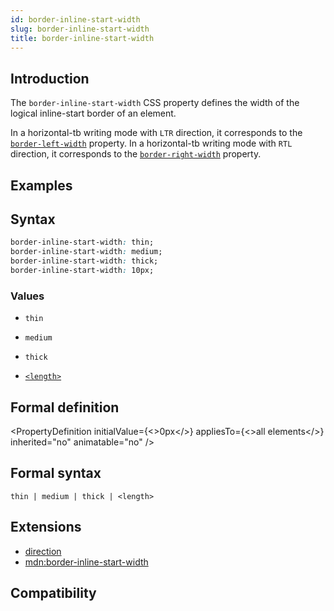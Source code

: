 ```yaml
---
id: border-inline-start-width
slug: border-inline-start-width
title: border-inline-start-width
---
```


## Introduction

The `border-inline-start-width` CSS property defines the width of the logical inline-start border of an element.

In a horizontal-tb writing mode with `LTR` direction, it corresponds to the [`border-left-width`](./border-left-width) property.
In a horizontal-tb writing mode with `RTL` direction, it corresponds to the [`border-right-width`](./border-right-width) property.

## Examples


<Go
  example="css-api"
  defaultFile="src/border-inline-start-width/App.tsx"
  img="https://lf-lynx.tiktok-cdns.com/obj/lynx-artifacts-oss-sg/lynx-website/assets/doc/css/border-inline-width.jpg"
  defaultEntryFile="dist/border-inline-start-width.lynx.bundle"
  entry="src/border-inline-start-width"
/>

## Syntax

```css
border-inline-start-width: thin;
border-inline-start-width: medium;
border-inline-start-width: thick;
border-inline-start-width: 10px;
```

### Values

- `thin`

- `medium`

- `thick`

- [`<length>`](/api/css/data-type/length)

## Formal definition


<PropertyDefinition
  initialValue={<>0px</>}
  appliesTo={<>all elements</>}
  inherited="no"
  animatable="no"
/>

## Formal syntax

```
thin | medium | thick | <length>
```

## Extensions

- [direction](./direction)
- [mdn:border-inline-start-width](https://developer.mozilla.org/en-US/docs/Web/CSS/border-inline-start-width)

## Compatibility


<LegacyCompatTable metadata="css/properties/border-inline-start-width" />
